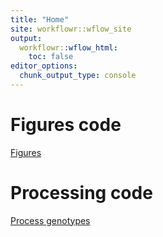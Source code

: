 ```yaml
---
title: "Home"
site: workflowr::wflow_site
output:
  workflowr::wflow_html:
    toc: false
editor_options:
  chunk_output_type: console
---
```


# Figures code

[Figures](plot_figures.html)

# Processing code

[Process genotypes](00_process_genotypes.html)
